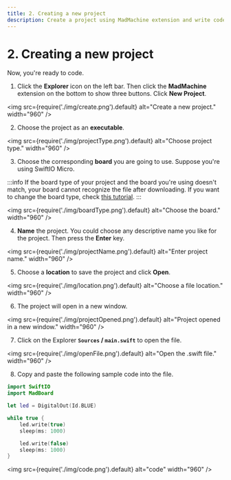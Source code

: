 ```yaml
---
title: 2. Creating a new project
description: Create a project using MadMachine extension and write code.
---
```


# 2. Creating a new project

Now, you're ready to code. 


<div className='row row--no-gutters'>
  <ReactPlayer
    url='https://youtu.be/mKe0BYHnjDU?si=jttzKnouAKZYxZpV'
    controls={true}
  />
</div>


1. Click the **Explorer** icon on the left bar. Then click the **MadMachine** extension on the bottom to show three buttons. Click **New Project**.

<img
  src={require('./img/create.png').default}
  alt="Create a new project." width="960"
/>

2. Choose the project as an **executable**. 

<img
  src={require('./img/projectType.png').default}
  alt="Choose project type." width="960"
/>

3. Choose the corresponding **board** you are going to use. Suppose you're using SwiftIO Micro. 

  :::info
  If the board type of your project and the board you're using doesn't match, your board cannot recognize the file after downloading. If you want to change the board type, check [this tutorial](../advanced/change-board).
  :::

<img
  src={require('./img/boardType.png').default}
  alt="Choose the board." width="960"
/>

4. **Name** the project. You could choose any descriptive name you like for the project. Then press the **Enter** key.

<img
  src={require('./img/projectName.png').default}
  alt="Enter project name." width="960"
/>

5. Choose a **location** to save the project and click **Open**. 

<img
  src={require('./img/location.png').default}
  alt="Choose a file location." width="960"
/>

6. The project will open in a new window. 

<img
  src={require('./img/projectOpened.png').default}
  alt="Project opened in a new window." width="960"
/>

7. Click on the Explorer **`Sources` / `main.swift`** to open the file.

<img
  src={require('./img/openFile.png').default}
  alt="Open the .swift file." width="960"
/>

8. Copy and paste the following sample code into the file.

```swift title="main.swift" showLineNumbers
import SwiftIO
import MadBoard

let led = DigitalOut(Id.BLUE)

while true {
    led.write(true)
    sleep(ms: 1000)

    led.write(false)
    sleep(ms: 1000)
}
```

<img
  src={require('./img/code.png').default}
  alt="code" width="960"
/>